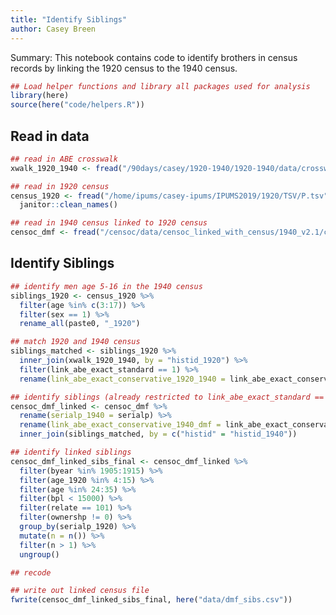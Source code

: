 ```yaml
---
title: "Identify Siblings"
author: Casey Breen
---
```


Summary: This notebook contains code to identify brothers in census records by linking the 1920 census to the 1940 census. 

```r
## Load helper functions and library all packages used for analysis
library(here)
source(here("code/helpers.R"))
```

## Read in data 

```r
## read in ABE crosswalk 
xwalk_1920_1940 <- fread("/90days/casey/1920-1940/1920-1940/data/crosswalk_1920_1940.csv")

## read in 1920 census 
census_1920 <- fread("/home/ipums/casey-ipums/IPUMS2019/1920/TSV/P.tsv", select = c("AGE", "SEX", "HISTID", "SERIALP", "RELATE")) %>% 
  janitor::clean_names()

## read in 1940 census linked to 1920 census 
censoc_dmf <- fread("/censoc/data/censoc_linked_with_census/1940_v2.1/censoc_dmf_v2_1_linked_with_census.csv")
```

## Identify Siblings

```r
## identify men age 5-16 in the 1940 census 
siblings_1920 <- census_1920 %>% 
  filter(age %in% c(3:17)) %>% 
  filter(sex == 1) %>% 
  rename_all(paste0, "_1920")

## match 1920 and 1940 census 
siblings_matched <- siblings_1920 %>% 
  inner_join(xwalk_1920_1940, by = "histid_1920") %>% 
  filter(link_abe_exact_standard == 1) %>% 
  rename(link_abe_exact_conservative_1920_1940 = link_abe_exact_conservative)

## identify siblings (already restricted to link_abe_exact_standard == 1)
censoc_dmf_linked <- censoc_dmf %>% 
  rename(serialp_1940 = serialp) %>% 
  rename(link_abe_exact_conservative_1940_dmf = link_abe_exact_conservative) %>% 
  inner_join(siblings_matched, by = c("histid" = "histid_1940")) 

## identify linked siblings  
censoc_dmf_linked_sibs_final <- censoc_dmf_linked %>% 
  filter(byear %in% 1905:1915) %>% 
  filter(age_1920 %in% 4:15) %>% 
  filter(age %in% 24:35) %>% 
  filter(bpl < 15000) %>% 
  filter(relate == 101) %>% 
  filter(ownershp != 0) %>% 
  group_by(serialp_1920) %>% 
  mutate(n = n()) %>% 
  filter(n > 1) %>% 
  ungroup()

## recode 
```


```r
## write out linked census file
fwrite(censoc_dmf_linked_sibs_final, here("data/dmf_sibs.csv"))
```



